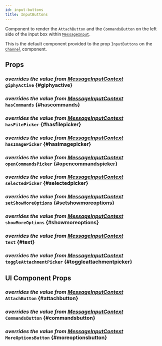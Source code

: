 ```yaml
---
id: input-buttons
title: InputButtons
---
```





Component to render the `AttachButton` and the `CommandsButton` on the left side of the input box within [`MessageInput`](./message-input.mdx).

This is the default component provided to the prop `InputButtons` on the [`Channel`](../channel/channel.mdx#inputbuttons) component.

## Props

### <div class="label description">_overrides the value from [MessageInputContext](../../../ui-components/contexts/message-input-context#giphyactive)_</div> `giphyActive` {#giphyactive}

<GiphyActive />

### <div class="label description">_overrides the value from [MessageInputContext](../../../ui-components/contexts/message-input-context#hascommands)_</div> `hasCommands` {#hascommands}

<HasCommands />

### <div class="label description">_overrides the value from [MessageInputContext](../../../ui-components/contexts/message-input-context#hasfilepicker)_</div> `hasFilePicker` {#hasfilepicker}

<HasFilePicker />

### <div class="label description">_overrides the value from [MessageInputContext](../../../ui-components/contexts/message-input-context#hasimagepicker)_</div> `hasImagePicker` {#hasimagepicker}

<HasImagePicker />

### <div class="label description">_overrides the value from [MessageInputContext](../../../ui-components/contexts/message-input-context#opencommandspicker)_</div> `openCommandsPicker` {#opencommandspicker}

<OpenCommandsPicker />

### <div class="label description">_overrides the value from [MessageInputContext](../../../ui-components/contexts/message-input-context#selectedpicker)_</div> `selectedPicker` {#selectedpicker}

<SelectedPicker />

### <div class="label description">_overrides the value from [MessageInputContext](../../../ui-components/contexts/message-input-context#setshowmoreoptions)_</div> `setShowMoreOptions` {#setshowmoreoptions}

<SetShowMoreOptions />

### <div class="label description">_overrides the value from [MessageInputContext](../../../ui-components/contexts/message-input-context#showmoreoptions)_</div> `showMoreOptions` {#showmoreoptions}

<ShowMoreOptions />

### <div class="label description">_overrides the value from [MessageInputContext](../../../ui-components/contexts/message-input-context#text)_</div> `text` {#text}

<Text />

### <div class="label description">_overrides the value from [MessageInputContext](../../../ui-components/contexts/message-input-context#toggleattachmentpicker)_</div> `toggleAttachmentPicker` {#toggleattachmentpicker}

<ToggleAttachmentPicker />

## UI Component Props

### <div class="label description">_overrides the value from [MessageInputContext](../../../ui-components/contexts/message-input-context#attachbutton)_</div> `AttachButton` {#attachbutton}

<AttachButton />

### <div class="label description">_overrides the value from [MessageInputContext](../../../ui-components/contexts/message-input-context#commandsbutton)_</div> `CommandsButton` {#commandsbutton}

<CommandsButton />

### <div class="label description">_overrides the value from [MessageInputContext](../../../ui-components/contexts/message-input-context#moreoptionsbutton)_</div> `MoreOptionsButton` {#moreoptionsbutton}

<MoreOptionsButton />
